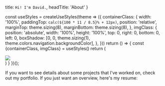 
  title: `Hi! I'm David.`,
  headTitle: 'About'
}

  const useStyles = createUseStyles(theme => ({
    containerClass: {
      width: '100%',
      paddingTop: `calc(${100 * 11 / 8.5}% + 12px)`,
      position: 'relative',
      marginTop: theme.sizing(8),
      marginBottom: theme.sizing(8),
    },
    imgClass: {
      position: 'absolute',
      width: '100%',
      height: '100%',
      top: 0,
      right: 0,
      bottom: 0,
      left: 0,
      boxShadow: [0, 0, theme.sizing(1), theme.colors.navigation.backgroundColor],
    },
  }))
  return () => {
    const {containerClass, imgClass} = useStyles()
    return (
      <div className={containerClass}>
        <a href='/resume.pdf' target="_blank" rel="noopener noreferrer">
          <img src='/resume.png' className={imgClass}/>
        </a>
      </div>
    )
  }
})();

If you want to see details about some projects that I've worked on, check out <Link to='/portfolio'>my portfolio</Link>. If you just want an overview, here's my resume:

<Resume/>